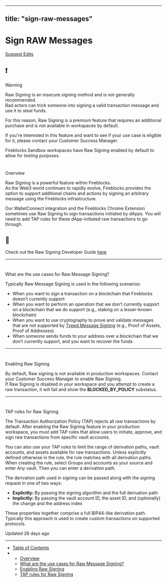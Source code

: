 ---
  title: "sign-raw-messages"
  ---
  
  # Sign RAW Messages

[Suggest Edits](/edit/raw-signing)

<Warning>

## ❗️

Warning

Raw Signing is an insecure signing method and is not generally recommended.  
Bad actors can trick someone into signing a valid transaction message and use it to steal funds.

For this reason, Raw Signing is a premium feature that requires an additional purchase and is not available in workspaces by default.

If you're interested in this feature and want to see if your use case is eligible for it, please contact your Customer Success Manager.

Fireblocks Sandbox workspaces have Raw Signing enabled by default to allow for testing purposes.

</Warning>

# 

Overview

[](#overview)

Raw Signing is a powerful feature within Fireblocks.  
As the Web3 world continues to rapidly evolve, Fireblocks provides the option to support additional chains and actions by signing an arbitrary message using the Fireblocks infrastructure.

Our WalletConnect integration and the Fireblocks Chrome Extension sometimes use Raw Signing to sign transactions initiated by dApps. You will need to add TAP rules for these dApp-initiated raw transactions to go through.

  
<Info>

## 📘

Check out the Raw Signing Developer Guide [here](/reference/structuring-the-api-call-1)



</Info>

* * *

  

# 

What are the use cases for Raw Message Signing?

[](#what-are-the-use-cases-for-raw-message-signing)

Typically Raw Message Signing is used in the following scenarios:

*   When you want to sign a transaction on a blockchain that Fireblocks doesn’t currently support
*   When you want to perform an operation that we don’t currently support on a blockchain that we do support (e.g., staking on a lesser-known blockchain)
*   When you want to use cryptography to prove and validate messages that are not supported by [Typed Message Signing](/docs/typed-message-signing-1) (e.g., Proof of Assets, Proof of Addresses)
*   When someone sends funds to your address over a blockchain that we don’t currently support, and you want to recover the funds

  

* * *

  

# 

Enabling Raw Signing

[](#enabling-raw-signing)

By default, Raw signing is not available in production workspaces. Contact your Customer Success Manager to enable Raw Signing.  
If Raw Signing is disabled in your workspace and you attempt to create a raw transaction, it will fail and show the **BLOCKED\_BY\_POLICY** substatus.

  

* * *

  

# 

TAP rules for Raw Signing

[](#tap-rules-for-raw-signing)

The Transaction Authorization Policy (TAP) rejects all raw transactions by default. After enabling the Raw Signing feature in your production workspace, you must add TAP rules that allow users to initiate, approve, and sign raw transactions from specific vault accounts.

You can also use your TAP rules to limit the range of derivation paths, vault accounts, and assets available for raw transactions. Unless explicitly defined otherwise in the rule, the rule matches with all derivation paths. When creating the rule, select Groups and accounts as your source and enter Any vault. Then you can enter a derivation path.

The derivation path used in signing can be passed along with the signing request in one of two ways:

*   **Explicitly:** By passing the signing algorithm and the full derivation path
*   **Implicitly:** By passing the vault account ID, the asset ID, and (optionally) the change and the address index

These properties together comprise a full BIP44-like derivation path. Typically this approach is used to create custom transactions on supported protocols.

Updated 26 days ago

* * *

*   [Table of Contents](#)
*   *   [Overview](#overview)
    *   [What are the use cases for Raw Message Signing?](#what-are-the-use-cases-for-raw-message-signing)
    *   [Enabling Raw Signing](#enabling-raw-signing)
    *   [TAP rules for Raw Signing](#tap-rules-for-raw-signing)